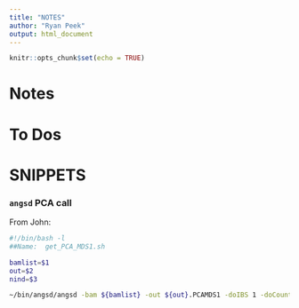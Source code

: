 ```yaml
---
title: "NOTES"
author: "Ryan Peek"
output: html_document
---
```


```r
knitr::opts_chunk$set(echo = TRUE)
```

# Notes

# To Dos


# SNIPPETS

### `angsd` PCA call



From John:

```bash

#!/bin/bash -l
##Name:  get_PCA_MDS1.sh

bamlist=$1
out=$2
nind=$3

~/bin/angsd/angsd -bam ${bamlist} -out ${out}.PCAMDS1 -doIBS 1 -doCounts 1 -doMajorMinor 1 -minFreq 0.05 -maxMis ${nind} -minMapQ 30 -minQ 20 -SNP_pval 0.000001 -makeMatrix 1 -doCov 1 -GL 1 -doMaf 2 -doPost 2 -nThreads 16

```